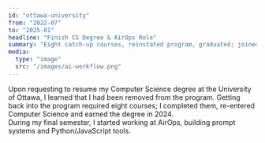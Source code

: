 ```yaml
---
id: "ottawa-university"
from: "2022-07"
to: "2025-01"
headline: "Finish CS Degree & AirOps Role"
summary: "Eight catch-up courses, reinstated program, graduated; joined AirOps (Rivington Labs)."
media:
  type: "image"
  src: "/images/ai-workflow.png"
---
```

Upon requesting to resume my Computer Science degree at the University of Ottawa, I learned that I had been removed from the program.
Getting back into the program required eight courses; I completed them, re-entered Computer Science and earned the degree in 2024.  
During my final semester, I started working at AirOps, building prompt systems and Python/JavaScript tools.
